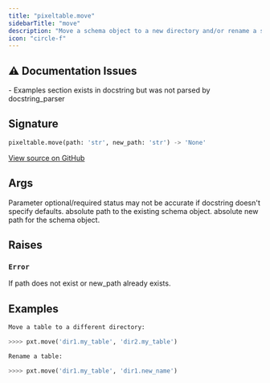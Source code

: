 ```yaml
---
title: "pixeltable.move"
sidebarTitle: "move"
description: "Move a schema object to a new directory and/or rename a schema object."
icon: "circle-f"
---
```

## ⚠️ Documentation Issues

<Warning>
- Examples section exists in docstring but was not parsed by docstring_parser
</Warning>

## Signature

```python
pixeltable.move(path: 'str', new_path: 'str') -> 'None'
```

<a href="https://github.com/pixeltable/pixeltable/blob/main/pixeltable/globals.py#L469" target="_self">View source on GitHub</a>

## Args

<Note>
Parameter optional/required status may not be accurate if docstring doesn't specify defaults.
</Note>

<ParamField path="path" type="str" required>
  absolute path to the existing schema object.


</ParamField>

<ParamField path="new_path" type="str" required>
  absolute new path for the schema object.


</ParamField>

## Raises

### `Error`

If path does not exist or new_path already exists.


## Examples

```python
Move a table to a different directory:

>>>> pxt.move('dir1.my_table', 'dir2.my_table')

Rename a table:

>>>> pxt.move('dir1.my_table', 'dir1.new_name')
```

